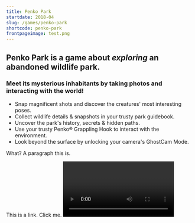 ```yaml
---
title: Penko Park
startdate: 2018-04
slug: /games/penko-park
shortcode: penko-park
frontpageimage: test.png
---
```


<h2>
  Penko Park is a game about <i>exploring</i> an abandoned wildlife park.
</h2>
<h3>
  Meet its mysterious inhabitants by taking photos and interacting with the
  world!
</h3>
<ul>
  <li>
    Snap magnificent shots and discover the creatures' most interesting poses.
  </li>
  <li>Collect wildlife details & snapshots in your trusty park guidebook.</li>
  <li>Uncover the park's history, secrets & hidden paths.</li>
  <li>
    Use your trusty Penko® Grappling Hook to interact with the environment.
  </li>
  <li>Look beyond the surface by unlocking your camera's GhostCam Mode.</li>
</ul>
<p>What? A paragraph this is.</p>
<Link to="../../">This is a link. Click me.</Link>
<Video
  videoSrcURL="https://www.youtube.com/embed/6Cht1fqU6Ws"
  videoTitle="Reveal Trailer"
/>
<GImage filename="wunderdoktor-screenshot-6.png" />
<GGif filename="bird.gif" />
